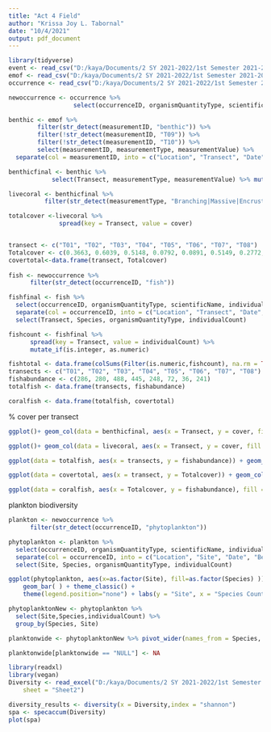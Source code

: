---
title: "Act 4 Field"
author: "Krissa Joy L. Tabornal"
date: "10/4/2021"
output: pdf_document
---

```{r}

library(tidyverse)
event <- read_csv("D:/kaya/Documents/2 SY 2021-2022/1st Semester 2021-2022/Bio 115 - Field Biology/Laboratory/Wk 3/FieldBio_Act4/event.csv")
emof <- read_csv("D:/kaya/Documents/2 SY 2021-2022/1st Semester 2021-2022/Bio 115 - Field Biology/Laboratory/Wk 3/FieldBio_Act4/emof.csv")
occurrence <- read_csv("D:/kaya/Documents/2 SY 2021-2022/1st Semester 2021-2022/Bio 115 - Field Biology/Laboratory/Wk 3/FieldBio_Act4/occurrence.csv")
```

```{r}
newoccurrence <- occurrence %>%
                  select(occurrenceID, organismQuantityType, scientificName, family, genus, order, individualCount)

benthic <- emof %>%
        filter(str_detect(measurementID, "benthic")) %>%
        filter(!str_detect(measurementID, "T09")) %>%
        filter(!str_detect(measurementID, "T10")) %>%
        select(measurementID, measurementType, measurementValue) %>%
  separate(col = measurementID, into = c("Location", "Transect", "Date", "Benthic", "Type"), sep = ":") 

benthicfinal <- benthic %>%
            select(Transect, measurementType, measurementValue) %>% mutate(cover = as.numeric(measurementValue)/100)

livecoral <- benthicfinal %>%
          filter(str_detect(measurementType, "Branching|Massive|Encrusting|Millepora| Submassive|Soft"), negate = TRUE)

totalcover <-livecoral %>%
              spread(key = Transect, value = cover) 


transect <- c("T01", "T02", "T03", "T04", "T05", "T06", "T07", "T08")
Totalcover <- c(0.3663, 0.6039, 0.5148, 0.0792, 0.0891, 0.5149, 0.2772, 0.3366)
covertotal<-data.frame(transect, Totalcover)
  
fish <- newoccurrence %>%
      filter(str_detect(occurrenceID, "fish"))

fishfinal <- fish %>%
  select(occurrenceID, organismQuantityType, scientificName, individualCount) %>%
  separate(col = occurrenceID, into = c("Location", "Transect", "Date", "Benthic", "Species"), sep = ":") %>%
  select(Transect, Species, organismQuantityType, individualCount)

fishcount <- fishfinal %>%
      spread(key = Transect, value = individualCount) %>%
      mutate_if(is.integer, as.numeric) 

fishtotal <- data.frame(colSums(Filter(is.numeric,fishcount), na.rm = TRUE))
transects <- c("T01", "T02", "T03", "T04", "T05", "T06", "T07", "T08")
fishabundance <- c(286, 280, 488, 445, 248, 72, 36, 241)  
totalfish <- data.frame(transects, fishabundance)

coralfish <- data.frame(totalfish, covertotal)
```

% cover per transect
```{r}
ggplot()+ geom_col(data = benthicfinal, aes(x = Transect, y = cover, fill = measurementType), position = "fill") + labs(y = "Percent Cover", fill = "Type")

ggplot()+ geom_col(data = livecoral, aes(x = Transect, y = cover, fill = measurementType), position = "fill") + labs(y = "Percent Cover", fill = "Type of Live Coral")

ggplot(data = totalfish, aes(x = transects, y = fishabundance)) + geom_col() + labs (x = "Transect", y = "Fish Abundance")

ggplot(data = covertotal, aes(x = transect, y = Totalcover)) + geom_col() + labs (x = "Transect", y = "Live Coral Cover")

ggplot(data = coralfish, aes(x = Totalcover, y = fishabundance), fill = transect) + geom_point(size = 4) + labs(x = "Live Coral Cover", y = "Fish Abundance") + theme_classic()
```

plankton biodiversity
```{r}
plankton <- newoccurrence %>%
      filter(str_detect(occurrenceID, "phytoplankton"))

phytoplankton <- plankton %>%
  select(occurrenceID, organismQuantityType, scientificName, individualCount) %>%
  separate(col = occurrenceID, into = c("Location", "Site", "Date", "Benthic", "Species"), sep = ":") %>%
  select(Site, Species, organismQuantityType, individualCount)

ggplot(phytoplankton, aes(x=as.factor(Site), fill=as.factor(Species) )) + 
    geom_bar( ) + theme_classic() +
    theme(legend.position="none") + labs(y = "Site", x = "Species Count", title = "Phytoplankton species count across sites" ) + coord_flip() 

phytoplanktonNew <- phytoplankton %>%
  select(Site,Species,individualCount) %>%
  group_by(Species, Site)

planktonwide <- phytoplanktonNew %>% pivot_wider(names_from = Species, values_from = individualCount, Site)

planktonwide[planktonwide == "NULL"] <- NA


```


```{r}
library(readxl)
library(vegan)
Diversity <- read_excel("D:/kaya/Documents/2 SY 2021-2022/1st Semester 2021-2022/Bio 115 - Field Biology/Laboratory/Wk 3/FieldBio_Act4/Diversity.xlsx", 
    sheet = "Sheet2")

diversity_results <- diversity(x = Diversity,index = "shannon")
spa <- specaccum(Diversity)
plot(spa)
```


